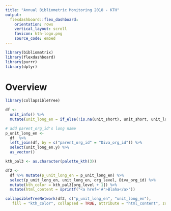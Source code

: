 ```yaml
---
title: "Annual Bibliometric Monitoring 2018 - KTH"
output: 
  flexdashboard::flex_dashboard:
    orientation: rows
    vertical_layout: scroll
    favicon: kth-logo.png
    source_code: embed
---
```


```r
library(bibliomatrix)
library(flexdashboard)
library(purrr)
library(dplyr)

```

Overview
===========================


```r
library(collapsibleTree)

df <- 
  unit_info() %>% 
  mutate(unit_long_en = if_else(!is.na(unit_short), unit_short, unit_long_en))

# add parent_org_id's long name
p_unit_long_en <- 
  df  %>%
  left_join(df, by = c("parent_org_id" = "Diva_org_id")) %>%
  select(unit_long_en.y) %>%
  as_vector()

kth_pal3 <- as.character(palette_kth(3))

df2 <- 
  df %>% mutate(p_unit_long_en = p_unit_long_en) %>%
  select(p_unit_long_en, unit_long_en, org_level, Diva_org_id) %>%
  mutate(kth_color = kth_pal3[org_level + 1]) %>%
  mutate(html_content = sprintf("<a href='#'>Blaha</a>"))

collapsibleTreeNetwork(df2, c("p_unit_long_en", "unit_long_en"), 
   fill = "kth_color", collapsed = TRUE, attribute = "html_content", zoomable = FALSE)

```
